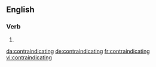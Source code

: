 ==English==

===Verb===
{{head|en|present participle}}

# {{present participle of|contraindicate|lang=en|nocat=1}}

[[da:contraindicating]]
[[de:contraindicating]]
[[fr:contraindicating]]
[[vi:contraindicating]]